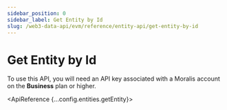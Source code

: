 ```yaml
---
sidebar_position: 0
sidebar_label: Get Entity by Id
slug: /web3-data-api/evm/reference/entity-api/get-entity-by-id
---
```



# Get Entity by Id <MainnetBadge /> <PremiumEndpointBadge />


<Admonition type="info" icon="💡" title="Premium Endpoint">
  <p>
    To use this API, you will need an API key associated with a Moralis account
    on the <strong>Business</strong> plan or higher.
  </p>
</Admonition>

<ApiReference {...config.entities.getEntity}></ApiReference>
